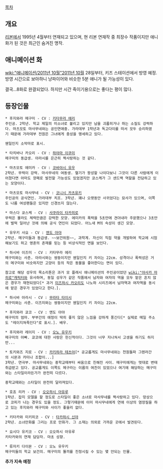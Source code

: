 [[목차]]

== 개요 ==

[[리본]]에서 1995년 4월부터 연재되고 있으며, 현 리본 연재작 중 최장수 작품이지만 애니화가 된 것은 최근인 숨겨진 명작. 

== 애니메이션 화 ==

[[wiki:"애니메이션/2011년 10월"2011년 10]]월 28일부터, 키즈 스테이션에서 방영 예정.
방영 시간으로 보아하니 냥파이어와 비슷한 5분 애니가 될 가능성이 있다.

결국...8화로 완결되었다. 하지만 시간 죽이기용으로는 좋다는 평이 많다. 

== 등장인물 ==

 * 후지와라 메구미 - CV : [[키타무라 에리]]
 주인공. 2학년. 학교 제일의 미소녀로 불리고 있지만 남을 괴롭히거나 하는 소질도 강력하다. 마츠모토 마사무네와는 공인연애중. 가라데부 1학년과 독고다이를 떠서 모두 승리하였기 때문에 가라데부 전원은 그녀에게 충성을 맹세하고 있다.

 웬일인지 소악마로 표시.

 * 타치바나 카오리 - CV : [[하야마 이쿠미]]
 메구미의 동급생. 아라시를 은근히 짝사랑하는 것 같다.

 * 마츠모토 에미카 - CV : [[코바야시 유우]]
 2학년. 무력이 강력. 마사무네의 여동생. 혈기가 왕성할 나이다보니 그것이 다른 사람에게 이어졌다면 아마도 깡패로 발전할 가능성도 있었겠지만 쿄스케가 그 샌드백 역할을 전담하고 있는 모양이다.

 * 마츠모토 마사무네 - CV : [[코니시 카츠유키]]
 주인공의 공식연인. 가라데부 치프. 3학년. 꽤나 오랫동안 사귀었다는 묘사가 있으며, 이쪽도 나름 여성팬들은 있지만 신경쓰지 않는다.

 * 마스다 쿄스케 - CV : [[사쿠라이 타카히로]]
 무력은 몰라도 체력만큼은 강력한 모양. 에미카의 폭력을 5초만에 견뎌내라 주문했으나 3초만에 벌떡 일어난 것에 의해 공식 연인이 되었다. 어느새 M의 속성이 생긴 모양.

 * 유우키 사요 - CV : [[엔도 아야]]
 2학년. 메구미들과 동급생. ~~보건위원~~, 과학계. 자신이 직접 약을 개발하여 학교에 시험해보기도 하고 영혼의 존재를 믿는 등 비상식적인 면을 보인다. 

 * 하시바 이즈미 - CV : 키타무라 에리
 메구미와는 사촌. 아라시와는 쌍둥이지만 웬일인지 키 차이는 22cm. 성격이나 폭력성은 거의 메구미와 비슷하지만 고양이 등의 작은 동물을 좋아한다는 면이 있다.

 참고로 해당 성우의 목소리톤은 과거 모 플래시 애니메이션의 주인공이었던 [[wiki:"야사카 마히로"캐릭터]]와 유사하며, 동일 성우가 같은 작품에서 남자와 여자의 역을 모두 맡은 흔치 않은 경우가 재현되었다[* 과거 [[미즈하시 카오리]]도 나노하 시리즈에서 남자역과 여자역을 동시에 맡은 경우가 있었다고 한다.].

 * 하시바 아라시 - CV : [[무라타 타이시]]
 메구미와는 사촌. 이즈미와는 쌍둥이지만 웬일인지 키 차이는 22cm. 

 * 후지와라 쿄코 - CV : 엔도 아야
 메구미의 엄마. 부부간의 애정이 딱히 좋지 않은 느낌을 강하게 풍긴다[* 실제로 메일 주소도 "레이지쳐죽인다"로 표시.]. 배우.

 * 후지와라 레이지 - CV : [[오노 유우키]]
 메구미의 아빠. 쿄코에 대한 사랑은 헌신적이다. 그것이 너무 지나쳐서 고생을 하기도 하지만...

 * 토키와즈 지로 - CV : [[카키하라 테츠야]][* 공교롭게도 마사무네와는 천원돌파 그렌라간의 시몬과 카미나 조합이...]
 3학년. 연극부. 마사무네와는 중학교때부터 싸움으로 친해진 사이. 메구미에게는 멋대로 변태취급받고 있다. 공교롭게도 이쪽도 메구라는 이름의 여친이 있었으나 여기에 해당하는 메구미와는 스타일이라든가가 완전히 다르다.

 중학교때와는 스타일이 완전히 달라져있다.

 * 호죠 리카 - CV : [[오오하시 아유루]]
 1학년. 잡지 모델을 할 정도로 스타일이 좋은 소녀로 마사무네를 짝사랑하고 있다. 망상으로 코피가 나는 경우도 있을 정도. 그렇기때문에 이미 마사무네에게 연애 이상의 염장질을 하고 있는 후지와라 메구미와 사이가 좋을리 없다.

 * 키타카와 미키히코 - CV : [[타카하시 신야]]
 2학년. 소녀만화를 그리는 프로 만화가. 그 소재는 의외로 가까운 곳에서 발견된다.

 * 요시다 유키코 - CV : 오오하시 아유루
 키타카와의 연재 담당자. 마초 성향.

 * 류자키 다이몬 - CV : 오노 유우키
 메구미들의 학교 보건의. 메구미의 똘끼를 진정시킬 수 있는 몇 안되는 인물.
 
'''추가 지속 예정'''

